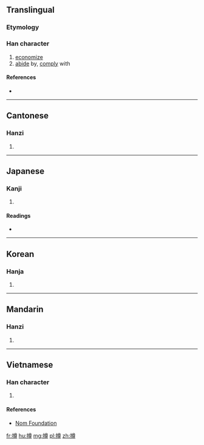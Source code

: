 ==Translingual==

===Etymology===
{{Han compound|手|尊|c1=s|t1=hand|c2=p|ls=psc}}

===Han character===
{{Han char|rn=64|rad=手|as=12|sn=15|four=4804<sub>6</sub>|canj=手廿田戈 (QTWI)|ids=⿰[[扌]][[尊]]}}

# [[economize]]
# [[abide]] by, [[comply]] with

====References====
* {{Han ref|kx=0454.220|dkj=12712|dj=0804.020|hdz=31962.070|uh=6499|ud=25753|bh=BCC1|bd=48321}}

----

==Cantonese==

===Hanzi===
{{yue-hanzi|jyut=[[zyun2]]|y=jyun2}}

# {{defn|lang=yue|sort=手12}}

----

==Japanese==

===Kanji===
{{ja-kanji|grade=|rs=手12}}

# {{defn|lang=ja|sort=手12}}

====Readings====
* {{ja-readings|on=[[そん]] (son)|kun=[[おさえる]] (osaeru)}}

----

==Korean==

===Hanja===
{{ko-hanja|hangeul=준|eumhun=|rv=jun|mr=chun|y=cwun}}

# {{defn|lang=ko|sort=手12}}

----

==Mandarin==

===Hanzi===
{{cmn-hanzi|pin=[[zǔn]] ([[zun3]])|wg=tsun<sup>3</sup>}}

# {{defn|lang=cmn|sort=手12}}

----

==Vietnamese==

===Han character===
{{vi-readings|rs=手12| hanviet = tổn}}

# {{defn|lang=vi|sort=手12}}

====References====
*[http://nomfoundation.org/common/nom_details.php?codepoint=6499 Nom Foundation]

[[fr:撙]]
[[hu:撙]]
[[mg:撙]]
[[pl:撙]]
[[zh:撙]]